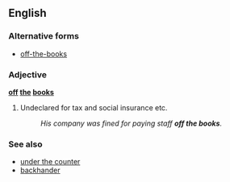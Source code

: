 ==English==

===Alternative forms===
*[[off-the-books]]

===Adjective===
'''[[off]] [[the]] [[book]]s'''

# {{colloquial|with regard to income}} Undeclared for tax and social insurance etc.
#: ''His company was fined for paying staff '''off the books'''.''

===See also===
*[[under the counter]]
*[[backhander]] <!-- ??? -->